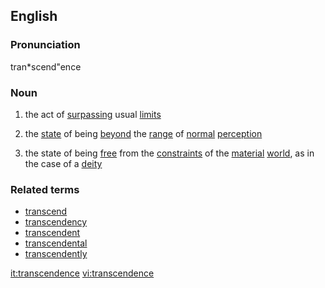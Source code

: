 ==English==

===Pronunciation===
tran*scend"ence

===Noun===
{{en-noun|s|-}}

# {{countable}} the act of [[surpass]]ing usual [[limit]]s
# {{uncountable}} the [[state]] of being [[beyond]] the [[range]] of [[normal]] [[perception]]
# {{uncountable}} the state of being [[free]] from the [[constraint]]s of the [[material]] [[world]], as in the case of a [[deity]]

===Related terms===
* [[transcend]]
* [[transcendency]]
* [[transcendent]]
* [[transcendental]]
* [[transcendently]]

[[it:transcendence]]
[[vi:transcendence]]